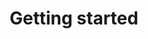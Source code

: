 ---
title: "Getting started"
description: "Learn how to use and set up the Blnk CLI on your machine."
icon: "plug"
---